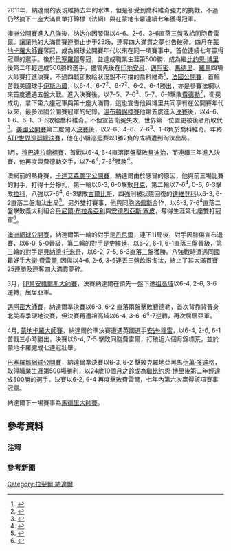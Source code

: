 {{Main|拉斐爾·納達爾}}
2011年，納達爾的表現維持去年的水準，但是卻受到喬科維奇強力的挑戰，不過仍然摘下一座大滿貫單打錦標（法網）與在蒙地卡羅連續七年獲得冠軍。

[[2011年澳洲網球公開賽|澳洲公開賽]]進入[[2011年澳洲網球公開賽男子單打比賽|八強]]後，纳达尔因膝傷以4–6、2–6、3–6直落三盤敗給同胞[[大衛·費雷爾|費雷爾]]。讓讓他的大滿貫賽連勝止步于25场，連奪四大滿貫之夢也告破碎。四月在[[蒙地卡羅大師賽|蒙地卡羅大師賽]]奪冠，成為網球公開賽年代以來在同一項賽事中，首位連續七年贏得冠軍的選手。後於[[巴塞羅那網球公開賽|巴塞羅那]]奪冠，並達成職業生涯第500勝，成為繼[[比约恩·博里|比约恩·博里]]後第二年輕達成500勝的選手，儘管先後在[[2011年印第安維爾斯大師賽|印地安泉]]、[[2011年邁阿密大師賽|邁阿密]]、[[2011年馬德里大師賽|馬德里]]、[[2011年羅馬大師賽|羅馬]]四項大師賽打進決賽，不過四戰卻敗給狀況銳不可擋的喬科維奇<ref>{{cite web |language=zh-hans |url=http://sports.163.com/11/0516/03/7457RGFO00051CDG.html |title=小德红土大师赛再胜纳达尔 罗马豪取赛季七连冠 |publisher=網易體育 |date=2011-05-16 |accessdate=2011-05-25 |archive-date=2019-07-28 |archive-url=https://web.archive.org/web/20190728100516/http://sports.163.com/11/0516/03/7457RGFO00051CDG.html |dead-url=no }}</ref>，[[2011年法國網球公開賽|法國公開賽]]，首輪苦戰美國球手[[約翰·伊斯內爾|伊斯內爾]]，以6-4、6-7<sup>2</sup>、6-7<sup>2</sup>、6-2、6-4勝出，亦是參賽法網以來首度遭遇五盤大戰。進入決賽後，以7–5、7–6<sup>3</sup>、5–7、6–1擊敗[[羅傑·費德勒|費德勒]]<ref>{{cite web |language=en |url=http://straightsets.blogs.nytimes.com/2011/06/05/starting-soon-live-blogging-from-the-french-open-mens-final/?scp=2&sq=rafael%20nadal&st=cse |title=French Open: Rafael Nadal Beats Roger Federer |publisher=紐約時報 |date=2011-06-05 |accessdate=2011-06-06 |archive-date=2019-05-24 |archive-url=https://web.archive.org/web/20190524130322/https://straightsets.blogs.nytimes.com/2011/06/05/starting-soon-live-blogging-from-the-french-open-mens-final/?scp=2&sq=rafael%20nadal&st=cse |dead-url=no }}</ref>，衛冕成功，拿下第六座冠軍與第十座大滿貫，這也宣告他與博里共同享有在公開賽年代以來，最多法國公開賽冠軍的紀錄。[[2011年溫布頓網球錦標賽|溫布頓錦標賽]]他第五度進入[[2011年溫布頓網球錦標賽男子單打比賽|決賽]]後，以4–6、1–6、6–1、3–6敗給喬科維奇。不但宣告衛冕失敗，世界第一位置更被後者所取代<ref>{{Cite web |url=http://sports.now.com/home/news/tennis/match_others?newsId=301115547&matchId=5996739 |title=存档副本 |accessdate=2012-04-12 |archive-date=2020-10-20 |archive-url=https://web.archive.org/web/20201020232433/https://sports.now.com/home/news/tennis/match_others?newsId=301115547&matchId=5996739 |dead-url=no }}</ref>。[[2011年美國網球公開賽|美國公開賽]]第二度闖入[[2011年美國網球公開賽男子單打比賽|決賽]]後，以2–6、4–6、7–6<sup>3</sup>、1–6負於喬科維奇。年終[[2011年ATP世界巡回赛总决赛|ATP世界巡迴總決賽]]，他在小組巡迴賽以1勝2負的成績遭到淘汰出局。

1月，[[穆巴達拉世界網球錦標賽|穆巴達拉錦標賽]]，首戰以6-4, 6-4直落兩盤擊敗[[托馬什·貝爾迪赫|貝迪治]]，而連續三年進入決賽，他再度與費德勒交手，以7-6<sup>4</sup>, 7-6<sup>3</sup>獲勝<ref>{{cite web |url=http://www.sportsworld.co.tv/2011/01/nadal-wins-abu-dhabi-exhibition.html |title=Nadal wins Abu Dhabi exhibition |publisher=''Sports World'' |date=2011-01-02 |accessdate=2011-01-02 }}{{dead link|date=十一月 2017 |bot=InternetArchiveBot }}</ref>。

澳網前的熱身賽，[[2011年卡達艾森美孚公開賽|卡達艾森美孚公開賽]]，納達爾由於感冒的原因，他與前三場比賽的對手，打得十分掙扎，第一輪以6-3, 6-0擊敗[[卡洛爾·貝克|貝克]]，第二輪以7-6<sup>4</sup>, 0-6, 6-3擊敗[[盧卡斯·拉科|拉科]]，八強以7-6<sup>4</sup>, 6-3擊敗[[厄內斯特·古爾比斯|古爾比斯]]，四強則被狀態回復的[[尼古萊·達維登科|達維登科]]以6-3, 6-2直落二盤淘汰出局<ref>{{Cite web |url=http://www.live-tennis.com/category/Tennis-News/Rafael-Nadal-struggles-with-fever-in-Doha-201101080008/ |title=存档副本 |access-date=2011-03-15 |archive-url=https://web.archive.org/web/20111009171314/http://www.live-tennis.com/category/Tennis-News/Rafael-Nadal-struggles-with-fever-in-Doha-201101080008/ |archive-date=2011-10-09 |dead-url=yes }}</ref>。另外雙打賽事，他與同胞[[馬克·洛佩斯|洛佩斯]]合作，以6-3, 7-6<sup>4</sup>直落二盤擊敗義大利組合[[丹尼爾·布拉希亞利|丹尼爾·布拉希亞利]]與[[安德烈亞斯·塞皮|安德烈亞斯·塞皮]]，奪得生涯第七座雙打冠軍<ref>{{cite web |url=http://www.rafaelnadal.com/content/rafa-wins-doubles-will-delay-trip-australia |title=Rafa wins doubles will delay trip australia |publisher=''The official nadal website'' |date=2011-01-07 |accessdate=2011-01-07 |deadurl=yes |archiveurl=https://web.archive.org/web/20110110002933/http://rafaelnadal.com/content/rafa-wins-doubles-will-delay-trip-australia |archivedate=2011-01-10 }}</ref>。

[[2011年澳洲網球公開賽|澳洲網球公開賽]]，納達爾第一輪的對手是[[馬科斯·丹尼爾|丹尼爾]]，連下11局後，對手因膝傷宣布退賽，以6-0, 5-0晉級，第二輪的對手是[[萊恩·史維廷|史維廷]]，以6-2, 6-1, 6-1直落三盤晉級，第三輪的對手是[[貝納德·托米奇|貝納德·托米奇]]，以6-2, 7-5, 6-3直落三盤獲勝。八強戰時遭遇同國籍好手[[大衛·費雷爾|大衛·費雷爾]], 因傷以4-6, 2-6, 3-6連丟三盤飲恨淘汰，終止了其大滿貫賽25連勝及連奪四大滿貫夢碎。

3月，[[2011年法國巴黎銀行公開賽|印第安維爾斯大師賽]]，決賽納達爾在領先一盤下遭[[諾華克·祖高域|祖高域]]以6-4, 2-6, 3-6 逆轉，屈居亞軍。

[[邁阿密大師賽|邁阿密大師賽]]，納達爾準決賽以6-3, 6-2 直落兩盤擊敗費德勒，首次背靠背晉身北美春季硬地決賽，但決賽再遭祖高域以6-4, 3-6, 6<sup>4</sup>-7逆轉，再次屈居亞軍。

4月, [[蒙地卡羅大師賽|蒙地卡羅大師賽]]，納達爾於準決賽遭遇英國選手[[安迪·穆雷|安迪·穆雷]]，以6-4, 2-6, 6-1 苦戰三小時勝出，決賽以6-4, 7-5 擊敗同胞費雷爾，打破近六個月錦標荒，並於蒙地卡羅完成七連冠壯舉。

[[巴塞羅那網球公開賽|巴塞羅那網球公開賽]]，納達爾準決賽以6-3, 6-2 擊敗克羅地亞黑馬[[伊萬·多迪格|伊萬·多迪格]]，取得職業生涯第500場勝利，以24歲10個月之齡成為繼[[比约恩·博里|比约恩·博里]]後第二年輕達成500勝的選手。決賽以6-2, 6-4 再度擊敗費雷爾，七年內第六次贏得該項賽事冠軍。

納達爾下一場賽事為[[馬德里大師賽|馬德里大師賽]]。

== 參考資料 ==
=== 注释 ===
{{ReflistH|2}}
{{注表脚}}
{{ReflistF}}

=== 參考新聞 ===
{{reflist|2}}

[[Category:拉斐爾·納達爾|Category:拉斐爾·納達爾]]